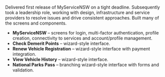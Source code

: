 
Delivered first release of MyServiceNSW on a tight deadline. Subsequently took a leadership role, working with design, infrastructure and service providers to resolve issues and drive consistent approaches. Built many of the screens and components.

- **MyServiceNSW** – screens for login, multi-factor authentication, profile creation, connectivity to services and account/profile management.
- **Check Demerit Points** – wizard-style interface.
- **Renew Vehicle Registration** – wizard-style interface with payment integration.
- **View Vehicle History** – wizard-style interface.
- **National Parks Pass** – branching wizard-style interface with forms and validation.